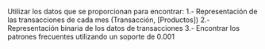 Utilizar los datos que se proporcionan para encontrar:
1.- Representación de las transacciones de cada mes (Transacción, [Productos])
2.- Representación binaria de los datos de transacciones 
3.- Encontrar los patrones frecuentes utilizando un soporte de 0.001
